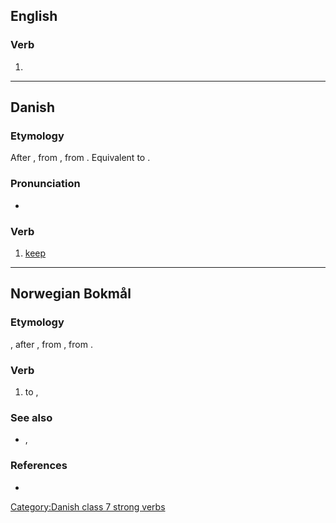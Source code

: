 ==English==

===Verb===
{{head|en|verb}}

# {{obsolete spelling of|en|behold}}

----

==Danish==

===Etymology===
After {{der|da|gml|beholden}}, from {{der|da|osx|bihaldan}}, from {{der|da|gem-pro|*bihaldaną||to hold with, keep}}. Equivalent to {{prefix|da|be|holde|gloss2=to hold}}.

===Pronunciation===
* {{IPA|da|[b̥eˈhʌlˀə]}}

===Verb===
{{da-verb|behold|beholde|beholder|beholdt|har|beholdt}}

# [[keep]]

[[Category:Danish class 7 strong verbs]]

----

==Norwegian Bokmål==

===Etymology===
{{prefix|nb|be|holde}}, after {{der|nb|gml|beholden}}, from {{der|nb|osx|bihaldan}}, from {{der|nb|gem-pro|*bihaldaną||to keep}}.

===Verb===
{{head|nb|verb|imperative|behold|present tense|beholder|passive|beholdes|simple past and past participle|beholdt|present participle|beholdende}}

# to {{l|en|keep}}, {{l|en|retain}}

===See also===
* {{l|nn|behalda}}, {{l-nn|behalde}}

===References===
* {{R:The Bokmål Dictionary}}